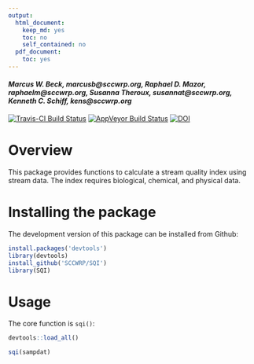 ```yaml
---
output:
  html_document:
    keep_md: yes
    toc: no
    self_contained: no
  pdf_document:
    toc: yes
---
```


#### *Marcus W. Beck, marcusb@sccwrp.org, Raphael D. Mazor, raphaelm@sccwrp.org, Susanna Theroux, susannat@sccwrp.org, Kenneth C. Schiff, kens@sccwrp.org*

[![Travis-CI Build Status](https://travis-ci.org/SCCWRP/SQI.svg?branch=master)](https://travis-ci.org/SCCWRP/SQI)
 [![AppVeyor Build Status](https://ci.appveyor.com/api/projects/status/github/SCCWRP/SQI?branch=master&svg=true)](https://ci.appveyor.com/project/SCCWRP/SQI)
[![DOI](https://zenodo.org/badge/154087271.svg)](https://zenodo.org/badge/latestdoi/154087271)

# Overview 

This package provides functions to calculate a stream quality index using stream data.  The index requires biological, chemical, and physical data.

# Installing the package

The development version of this package can be installed from Github:

```r
install.packages('devtools')
library(devtools)
install_github('SCCWRP/SQI')
library(SQI)
```

# Usage

The core function is `sqi()`: 

```r
devtools::load_all()
```
```r
sqi(sampdat)
```


